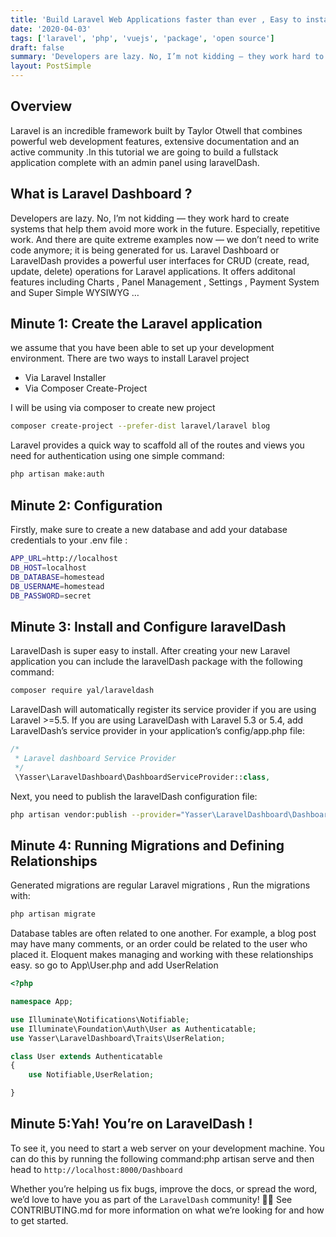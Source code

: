 ```yaml
---
title: 'Build Laravel Web Applications faster than ever , Easy to install , Effortless to customize'
date: '2020-04-03'
tags: ['laravel', 'php', 'vuejs', 'package', 'open source']
draft: false
summary: 'Developers are lazy. No, I’m not kidding — they work hard to create systems that help them avoid more work in the future. Especially, repetitive work. And there are quite extreme examples now'
layout: PostSimple
---
```


## Overview

Laravel is an incredible framework built by Taylor Otwell that combines powerful web development features, extensive documentation and an active community .In this tutorial we are going to build a fullstack application complete with an admin panel using laravelDash.

## What is Laravel Dashboard ?

Developers are lazy. No, I’m not kidding — they work hard to create systems that help them avoid more work in the future. Especially, repetitive work. And there are quite extreme examples now — we don’t need to write code anymore; it is being generated for us. Laravel Dashboard or LaravelDash provides a powerful user interfaces for CRUD (create, read, update, delete) operations for Laravel applications. It offers additonal features including Charts , Panel Management , Settings , Payment System and Super Simple WYSIWYG …

## Minute 1: Create the Laravel application

we assume that you have been able to set up your development environment. There are two ways to install Laravel project

- Via Laravel Installer
- Via Composer Create-Project

I will be using via composer to create new project

```sh
composer create-project --prefer-dist laravel/laravel blog
```

Laravel provides a quick way to scaffold all of the routes and views you need for authentication using one simple command:

```sh
php artisan make:auth
```

## Minute 2: Configuration

Firstly, make sure to create a new database and add your database credentials to your .env file :

```sh
APP_URL=http://localhost
DB_HOST=localhost
DB_DATABASE=homestead
DB_USERNAME=homestead
DB_PASSWORD=secret
```

## Minute 3: Install and Configure laravelDash

LaravelDash is super easy to install. After creating your new Laravel application you can include the laravelDash package with the following command:

```sh
composer require yal/laraveldash
```

LaravelDash will automatically register its service provider if you are using Laravel >=5.5. If you are using LaravelDash with Laravel 5.3 or 5.4, add LaravelDash’s service provider in your application’s config/app.php file:

```php
/*
 * Laravel dashboard Service Provider
 */
 \Yasser\LaravelDashboard\DashboardServiceProvider::class,
```

Next, you need to publish the laravelDash configuration file:

```sh
php artisan vendor:publish --provider="Yasser\LaravelDashboard\DashboardServiceProvider" --tag="config"
```

## Minute 4: Running Migrations and Defining Relationships

Generated migrations are regular Laravel migrations , Run the migrations with:

```sh
php artisan migrate
```

Database tables are often related to one another. For example, a blog post may have many comments, or an order could be related to the user who placed it. Eloquent makes managing and working with these relationships easy. so go to App\User.php and add UserRelation

```php
<?php

namespace App;

use Illuminate\Notifications\Notifiable;
use Illuminate\Foundation\Auth\User as Authenticatable;
use Yasser\LaravelDashboard\Traits\UserRelation;

class User extends Authenticatable
{
    use Notifiable,UserRelation;

}
```

## Minute 5:Yah! You’re on LaravelDash !

To see it, you need to start a web server on your development machine. You can do this by running the following command:php artisan serve and then head to `http://localhost:8000/Dashboard`

Whether you’re helping us fix bugs, improve the docs, or spread the word, we’d love to have you as part of the `LaravelDash` community! 💪💜 See CONTRIBUTING.md for more information on what we’re looking for and how to get started.
